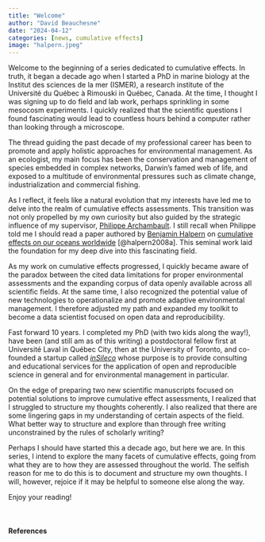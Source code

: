 ```yaml
---
title: "Welcome"
author: "David Beauchesne"
date: "2024-04-12"
categories: [news, cumulative effects]
image: "halpern.jpeg"
---
```


Welcome to the beginning of a series dedicated to cumulative effects. In truth, it began a decade ago when I started a PhD in marine biology at the Institut des sciences de la mer (ISMER), a research institute of the Université du Québec à Rimouski in Québec, Canada. At the time, I thought I was signing up to do field and lab work, perhaps sprinkling in some mesocosm experiments. I quickly realized that the scientific questions I found fascinating would lead to countless hours behind a computer rather than looking through a microscope. 

The thread guiding the past decade of my professional career has been to promote and apply holistic approaches for environmental management. As an ecologist, my main focus has been the conservation and management of species embedded in complex networks, Darwin's famed web of life, and exposed to a multitude of environmental pressures such as climate change, industrialization and commercial fishing. 

As I reflect, it feels like a natural evolution that my interests have led me to delve into the realm of cumulative effects assessments. This transition was not only propelled by my own curiosity but also guided by the strategic influence of my supervisor, [Philippe Archambault](https://www.fsg.ulaval.ca/departements/professeurs/philippe-archambault-454). I still recall when Philippe told me I should read a paper authored by [Benjamin Halpern](https://msi.ucsb.edu/people/faculty/ben-halpern) on [cumulative effects on our oceans worldwide](https://doi-org.acces.bibl.ulaval.ca/10.1126/science.1149345) [@halpern2008a]. This seminal work laid the foundation for my deep dive into this fascinating field.

As my work on cumulative effects progressed, I quickly became aware of the paradox between the cited data limitations for proper environmental assessments and the expanding corpus of data openly available across all scientific fields. At the same time, I also recognized the potential value of new technologies to operationalize and promote adaptive environmental management. I therefore adjusted my path and expanded my toolkit to become a data scientist focused on open data and reproducibility.

Fast forward 10 years. I completed my PhD (with two kids along the way!), have been (and still am as of this writing) a postdoctoral fellow first at Université Laval in Québec City, then at the University of Toronto, and co-founded a startup called [*inSileco*](https://insileco.io/) whose purpose is to provide consulting and educational services for the application of open and reproducible science in general and for environmental management in particular.

On the edge of preparing two new scientific manuscripts focused on potential solutions to improve cumulative effect assessments, I realized that I struggled to structure my thoughts coherently. I also realized that there are some lingering gaps in my understanding of certain aspects of the field. What better way to structure and explore than through free writing unconstrained by the rules of scholarly writing? 

Perhaps I should have started this a decade ago, but here we are. In this series, I intend to explore the many facets of cumulative effects, going from what they are to how they are assessed throughout the world. The selfish reason for me to do this is to document and structure my own thoughts. I will, however, rejoice if it may be helpful to someone else along the way.

Enjoy your reading! 

<br> 

#### References

::: {#refs-cea}
:::